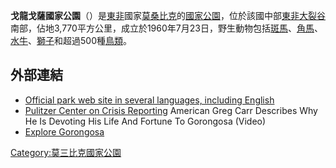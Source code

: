 {{Infobox Protected area
| name            = Parque Nacional da Gorongosa
| photo           = Gorongosa Park Gate.JPG
| photo_width     = 
| photo_caption   = 戈龍戈薩國家公園入口
| iucn_category   = II
| map             = Mozambique
| map_caption     = 在莫桑比克的位置
| map_width       = 200
| locator_x       = 
| locator_y       = 
| location        = {{MOZ}}
| nearest_city    = 
| lat_d  = 18.766  | lat_NS =  S
| long_d = 34.500 | long_EW = E
| area            = {{convert|3770|km2|sqmi}}
| established     = 
| visitation_num  = 
| visitation_year = 
| governing_body  = 
}}

'''戈龍戈薩國家公園'''（{{lang-pt|'''Parque Nacional da Gorongosa'''}}）是[[東非|東非]]國家[[莫桑比克|莫桑比克]]的[[國家公園|國家公園]]，位於該國中部[[東非大裂谷|東非大裂谷]]南部，佔地3,770平方公里，成立於1960年7月23日，野生動物包括[[斑馬|斑馬]]、[[角馬|角馬]]、[[水牛|水牛]]、[[獅子|獅子]]和超過500種[[鳥類|鳥類]]。

==外部連結==
* [http://www.gorongosa.net Official park web site in several languages, including English] {{Wayback|url=http://www.gorongosa.net/ |date=20100227072851 }}
* [https://web.archive.org/web/20070901125830/http://www.pulitzercenter.org/openitem.cfm?id=364 Pulitzer Center on Crisis Reporting] American Greg Carr Describes Why He Is Devoting His Life And Fortune To Gorongosa (Video)
* [http://www.exploregorongosa.com Explore Gorongosa] {{Wayback|url=http://www.exploregorongosa.com/ |date=20200225012145 }}

{{DEFAULTSORT:Gorongosa}}
[[Category:莫三比克國家公園|Category:莫三比克國家公園]]

{{Mozambique-stub}}